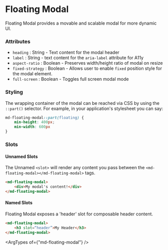 
# Floating Modal

Floating Modal provides a movable and scalable modal for more dynamic UI.

### Attributes
- `heading` : String - Text content for the modal header
- `label` : String - text content for the `aria-label` attribute for A11y
- `aspect-ratio` : Boolean - Preserves width/height ratio of modal on resize
- `fixed-strategy` : Boolean - Allows user to enable `fixed` position style for the modal element.
- `full-screen` : Boolean - Toggles full screen modal mode

### Styling
The wrapping container of the modal can be reached via CSS by using the `::part()` selector. For example, in your application's stylesheet you can say:
```CSS
md-floating-modal::part(floating) {
    min-height: 400px;
    min-width: 600px
} 
```

### Slots
#### Unnamed Slots
The Unnamed `<slot>` will render any content you pass between the `<md-floating-modal></md-floating-modal>` tags.
```html
<md-floating-modal> 
    <div>My modal's content!</div> 
</md-floating-modal>
```

#### Named Slots
Floating Modal exposes a 'header' slot for composable header content.
```html
<md-floating-modal>
    <h3 slot=“header”>My Header</h3>
</md-floating-modal>
```

<ArgTypes of={"md-floating-modal"} />

